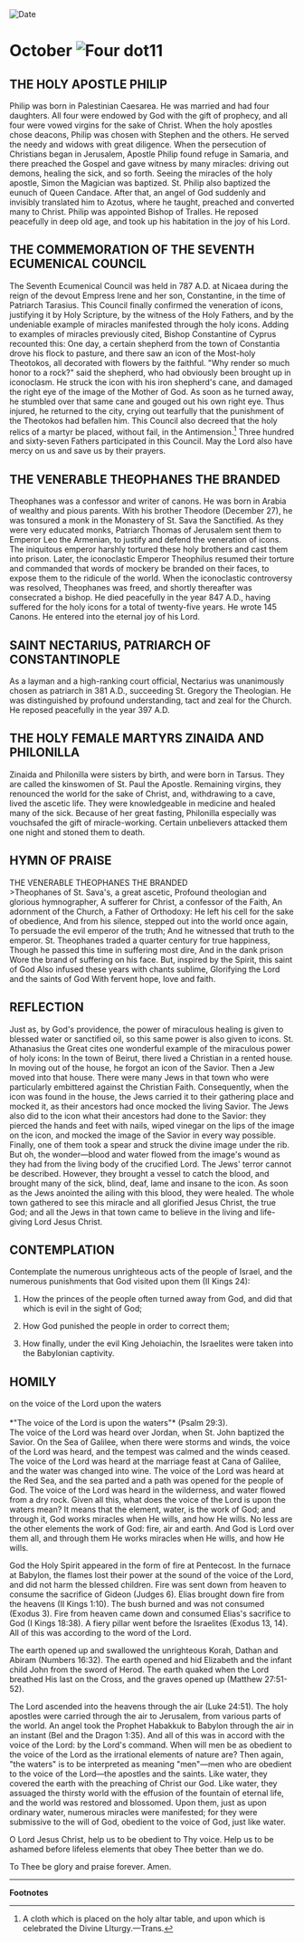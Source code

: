 
<RunningHead />
<Image src="/title-imprint.png" height={68} width={50} alt="Date" className="title-imprint"/>

# <div id="date">October <Image className="four-dot" src="/four-dot.png" height={15} width={15} alt="Four dot" />11</div>

## THE HOLY APOSTLE PHILIP

Philip was born in Palestinian Caesarea. He was married and had four daughters. All four were endowed by God with the gift of prophecy, and all four were vowed virgins for the sake of Christ. When the holy apostles chose deacons, Philip was chosen with Stephen and the others. He served the needy and widows with great diligence. When the persecution of Christians began in Jerusalem, Apostle Philip found refuge in Samaria, and there preached the Gospel and gave witness by many miracles: driving out demons, healing the sick, and so forth. Seeing the miracles of the holy apostle, Simon the Magician was baptized. St. Philip also baptized the eunuch of Queen Candace. After that, an angel of God suddenly and invisibly translated him to Azotus, where he taught, preached and converted many to Christ. Philip was appointed Bishop of Tralles. He reposed peacefully in deep old age, and took up his habitation in the joy of his Lord. 

## THE COMMEMORATION OF THE SEVENTH ECUMENICAL COUNCIL

The Seventh Ecumenical Council was held in 787 A.D. at Nicaea during the reign of the devout Empress Irene and her son, Constantine, in the time of Patriarch Tarasius. This Council finally confirmed the veneration of icons, justifying it by Holy Scripture, by the witness of the Holy Fathers, and by the undeniable example of miracles manifested through the holy icons. Adding to examples of miracles previously cited, Bishop Constantine of Cyprus recounted this: One day, a certain shepherd from the town of Constantia drove his flock to pasture, and there saw an icon of the Most-holy Theotokos, all decorated with flowers by the faithful. "Why render so much honor to a rock?" said the shepherd, who had obviously been brought up in iconoclasm. He struck the icon with his iron shepherd's cane, and damaged the right eye of the image of the Mother of God. As soon as he turned away, he stumbled over that same cane and gouged out his own right eye. Thus injured, he returned to the city, crying out tearfully that the punishment of the Theotokos had befallen him. This Council also decreed that the holy relics of a martyr be placed, without fail, in the Antimension.[^1] Three hundred and sixty-seven Fathers participated in this Council. May the Lord also have mercy on us and save us by their prayers.

## THE VENERABLE THEOPHANES THE BRANDED

Theophanes was a confessor and writer of canons. He was born in Arabia of wealthy and pious parents. With his brother Theodore (December 27), he was tonsured a monk in the Monastery of St. Sava the Sanctified. As they were very educated monks, Patriarch Thomas of Jerusalem sent them to Emperor Leo the Armenian, to justify and defend the veneration of icons. The iniquitous emperor harshly tortured these holy brothers and cast them into prison. Later, the iconoclastic Emperor Theophilus resumed their torture and commanded that words of mockery be branded on their faces, to expose them to the ridicule of the world. When the iconoclastic controversy was resolved, Theophanes was freed, and shortly thereafter was consecrated a bishop. He died peacefully in the year 847 A.D., having suffered for the holy icons for a total of twenty-five years. He wrote 145 Canons. He entered into the eternal joy of his Lord. 

## SAINT NECTARIUS, PATRIARCH OF CONSTANTINOPLE

As a layman and a high-ranking court official, Nectarius was unanimously chosen as patriarch in 381 A.D., succeeding St. Gregory the Theologian. He was distinguished by profound understanding, tact and zeal for the Church. He reposed peacefully in the year 397 A.D.

## THE HOLY FEMALE MARTYRS ZINAIDA AND PHILONILLA

Zinaida and Philonilla were sisters by birth, and were born in Tarsus. They are called the kinswomen of St. Paul the Apostle. Remaining virgins, they renounced the world for the sake of Christ, and, withdrawing to a cave, lived the ascetic life. They were knowledgeable in medicine and healed many of the sick. Because of her great fasting, Philonilla especially was vouchsafed the gift of miracle-working. Certain unbelievers attacked them one night and stoned them to death.


## HYMN OF PRAISE
<div style={{textAlign:'center', color:'crimson', fontWeight:'bold'}}>
THE VENERABLE THEOPHANES THE BRANDED
</div>
>Theophanes of St. Sava's, a great ascetic,  
Profound theologian and glorious hymnographer,  
A sufferer for Christ, a confessor of the Faith,  
An adornment of the Church, a Father of Orthodoxy:  
He left his cell for the sake of obedience,  
And from his silence, stepped out into the world once again,  
To persuade the evil emperor of the truth;  
And he witnessed that truth to the emperor.  
St. Theophanes traded a quarter century for true happiness,  
Though he passed this time in suffering most dire,  
And in the dank prison  
Wore the brand of suffering on his face.  
But, inspired by the Spirit, this saint of God  
Also infused these years with chants sublime,  
Glorifying the Lord and the saints of God  
With fervent hope, love and faith.  


## REFLECTION

Just as, by God's providence, the power of miraculous healing is given to blessed water or sanctified oil, so this same power is also given to icons. St. Athanasius the Great cites one wonderful example of the miraculous power of holy icons: In the town of Beirut, there lived a Christian in a rented house. In moving out of the house, he forgot an icon of the Savior. Then a Jew moved into that house. There were many Jews in that town who were particularly embittered against the Christian Faith. Consequently, when the icon was found in the house, the Jews carried it to their gathering place and mocked it, as their ancestors had once mocked the living Savior. The Jews also did to the icon what their ancestors had done to the Savior: they pierced the hands and feet with nails, wiped vinegar on the lips of the image on the icon, and mocked the image of the Savior in every way possible. Finally, one of them took a spear and struck the divine image under the rib. But oh, the wonder—blood and water flowed from the image's wound as they had from the living body of the crucified Lord. The Jews' terror cannot be described. However, they brought a vessel to catch the blood, and brought many of the sick, blind, deaf, lame and insane to the icon. As soon as the Jews anointed the ailing with this blood, they were healed. The whole town gathered to see this miracle and all glorified Jesus Christ, the true God; and all the Jews in that town came to believe in the living and life-giving Lord Jesus Christ.


## CONTEMPLATION

Contemplate the numerous unrighteous acts of the people of Israel, and the numerous punishments that God visited upon them (II Kings 24):

1. How the princes of the people often turned away from God, and did that which is evil in the sight of God;

2. How God punished the people in order to correct them;

3. How finally, under the evil King Jehoiachin, the Israelites were taken into the Babylonian captivity.


## HOMILY
<div style={{textAlign:'center', color:'crimson', fontWeight:'bold'}}>
on the voice of the Lord upon the waters
</div>
<br />
<div style={{textAlign:'right'}}>
*"The voice of the Lord is upon the waters"* (Psalm 29:3).
</div>
The voice of the Lord was heard over Jordan, when St. John baptized the Savior. On the Sea of Galilee, when there were storms and winds, the voice of the Lord was heard, and the tempest was calmed and the winds ceased. The voice of the Lord was heard at the marriage feast at Cana of Galilee, and the water was changed into wine. The voice of the Lord was heard at the Red Sea, and the sea parted and a path was opened for the people of God. The voice of the Lord was heard in the wilderness, and water flowed from a dry rock. Given all this, what does the voice of the Lord is upon the waters mean? It means that the element, water, is the work of God; and through it, God works miracles when He wills, and how He wills. No less are the other elements the work of God: fire, air and earth. And God is Lord over them all, and through them He works miracles when He wills, and how He wills.

God the Holy Spirit appeared in the form of fire at Pentecost. In the furnace at Babylon, the flames lost their power at the sound of the voice of the Lord, and did not harm the blessed children. Fire was sent down from heaven to consume the sacrifice of Gideon (Judges 6). Elias brought down fire from the heavens (II Kings 1:10). The bush burned and was not consumed (Exodus 3). Fire from heaven came down and consumed Elias's sacrifice to God (I Kings 18:38). A fiery pillar went before the Israelites (Exodus 13, 14). All of this was according to the word of the Lord. 

The earth opened up and swallowed the unrighteous Korah, Dathan and Abiram (Numbers 16:32). The earth opened and hid Elizabeth and the infant child John from the sword of Herod. The earth quaked when the Lord breathed His last on the Cross, and the graves opened up (Matthew 27:51-52). 

The Lord ascended into the heavens through the air (Luke 24:51). The holy apostles were carried through the air to Jerusalem, from various parts of the world. An angel took the Prophet Habakkuk to Babylon through the air in an instant (Bel and the Dragon 1:35). And all of this was in accord with the voice of the Lord: by the Lord's command. When will men be as obedient to the voice of the Lord as the irrational elements of nature are? Then again, "the waters" is to be interpreted as meaning "men"—men who are obedient to the voice of the Lord—the apostles and the saints. Like water, they covered the earth with the preaching of Christ our God. Like water, they assuaged the thirsty world with the effusion of the fountain of eternal life, and the world was restored and blossomed. Upon them, just as upon ordinary water, numerous miracles were manifested; for they were submissive to the will of God, obedient to the voice of God, just like water.

O Lord Jesus Christ, help us to be obedient to Thy voice. Help us to be ashamed before lifeless elements that obey Thee better than we do.

To Thee be glory and praise forever. Amen.

---
**Footnotes**

[^1]: A cloth which is placed on the holy altar table, and upon which is celebrated the Divine LIturgy.—Trans.